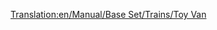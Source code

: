 [[Translation:en/Manual/Base Set/Trains/Toy Van]]
{{it/Manuale/Set base/Treni/Vagoni|Nome=Vagone giocattoli
|Costo=2.144
|Vuoto=21
|Pieno=23
|Pieno2=24
|Pieno3=24
|Capacità1=20 giocattoli
|Capacità2=25 giocattoli
|Capacità3=27 giocattoli
|Immagine4=[[File:it/Manuale/Set base/Treni/VagoneGiocattoliBM.png]]
|Immagine4m=[[File:it/Manuale/Set base/Treni/VagoneGiocattoliBM.png]]
|ClimaB=4
|ClimaM=4
|Descrizione=Per il trasporto nel Toyland dei giocattoli dalle fabriche alle città.
}}